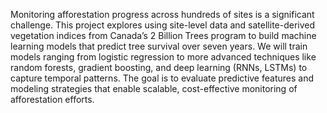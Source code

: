 Monitoring afforestation progress across hundreds of sites is a significant challenge. This project explores using site-level data and satellite-derived vegetation indices from Canada’s 2 Billion Trees program to build machine learning models that predict tree survival over seven years. We will train models ranging from logistic regression to more advanced techniques like random forests, gradient boosting, and deep learning (RNNs, LSTMs) to capture temporal patterns. The goal is to evaluate predictive features and modeling strategies that enable scalable, cost-effective monitoring of afforestation efforts.